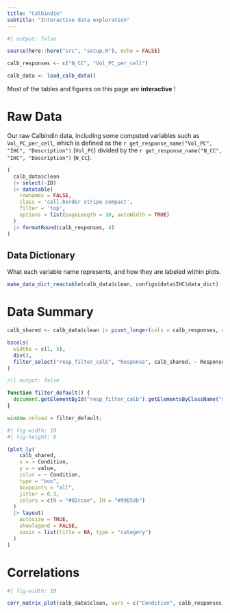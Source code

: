 ```yaml
---
title: "Calbindin"
subtitle: "Interactive data exploration"
---
```


```r
#| output: false

source(here::here("src", "setup.R"), echo = FALSE)

calb_responses <- c("N_CC", "Vol_PC_per_cell")

calb_data <- load_calb_data()
```

::: {.callout-tip appearance="simple"}
Most of the tables and figures on this page are **interactive** !
:::

# Raw Data

Our raw Calbindin data, including some computed variables such as `Vol_PC_per_cell`, which is defined as the `r get_response_name("Vol_PC", "IHC", "Description")` (`Vol_PC`) divided by the `r get_response_name("N_CC", "IHC", "Description")` (`N_CC`).

```r
(
  calb_data$clean
  |> select(-ID)
  |> datatable(
    rownames = FALSE,
    class = 'cell-border stripe compact',
    filter = 'top',
    options = list(pageLength = 10, autoWidth = TRUE)
  ) 
  |> formatRound(calb_responses, 4)
)
```

## Data Dictionary

What each variable name represents, and how they are labeled within plots.

```r
make_data_dict_reactable(calb_data$clean, configs$data$IHC$data_dict)
```

<!-- Data Composition not required here -->

# Data Summary

```r
calb_shared <- calb_data$clean |> pivot_longer(cols = calb_responses, names_to = "Response") |> SharedData$new(data = _)

bscols(
  widths = c(1, 5),
  div(),
  filter_select("resp_filter_calb", "Response", calb_shared, ~ Response, multiple = FALSE)
)
```

```js
//| output: false

function filter_default() {
  document.getElementById("resp_filter_calb").getElementsByClassName("selectized")[0].selectize.setValue("N_CC", false)
}

window.onload = filter_default;
```

```r
#| fig-width: 10
#| fig-height: 6

(plot_ly(
    calb_shared,
    x = ~ Condition,
    y = ~ value,
    color = ~ Condition,
    type = "box",
    boxpoints = "all", 
    jitter = 0.3,
    colors = c(N = "#02ccae", IH = "#9965db")
  )
  |> layout(
    autosize = TRUE, 
    showlegend = FALSE, 
    xaxis = list(title = NA, type = "category")
  )
)
```

# Correlations

```r
#| fig-width: 10

corr_matrix_plot(calb_data$clean, vars = c("Condition", calb_responses))
```
